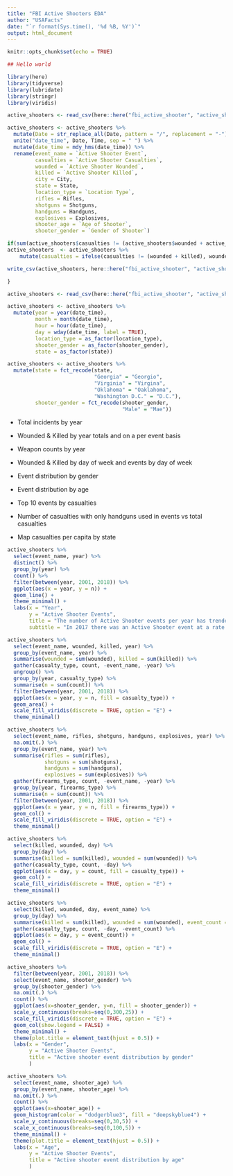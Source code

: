 ```yaml
---
title: "FBI Active Shooters EDA"
author: "USAFacts"
date: "`r format(Sys.time(), '%d %B, %Y')`"
output: html_document
---
```


```r
knitr::opts_chunk$set(echo = TRUE)
```

```r
## Hello world 

library(here)
library(tidyverse)
library(lubridate)
library(stringr)
library(viridis)
```

```r
active_shooters <- read_csv(here::here("fbi_active_shooter", "active_shooters.csv"))

active_shooters <- active_shooters %>%
  mutate(Date = str_replace_all(Date, pattern = "/", replacement = "-")) %>%
  unite("date_time", Date, Time, sep = " ") %>%
  mutate(date_time = mdy_hms(date_time)) %>%
  rename(event_name = `Active Shooter Event`,
         casualties = `Active Shooter Casualties`,
         wounded = `Active Shooter Wounded`,
         killed = `Active Shooter Killed`,
         city = City,
         state = State,
         location_type = `Location Type`,
         rifles = Rifles,
         shotguns = Shotguns,
         handguns = Handguns,
         explosives = Explosives,
         shooter_age = `Age of Shooter`,
         shooter_gender = `Gender of Shooter`)

if(sum(active_shooters$casualties != (active_shooters$wounded + active_shooters$killed)) != 0) {
active_shooters  <- active_shooters %>%
    mutate(casualties = ifelse(casualties != (wounded + killed), wounded + killed, casualties))

write_csv(active_shooters, here::here("fbi_active_shooter", "active_shooters_clean.csv"), append = FALSE)

}
```

```r
active_shooters <- read_csv(here::here("fbi_active_shooter", "active_shooters_clean.csv"))
```

```r
active_shooters <- active_shooters %>%
  mutate(year = year(date_time), 
         month = month(date_time), 
         hour = hour(date_time), 
         day = wday(date_time, label = TRUE),
         location_type = as_factor(location_type),
         shooter_gender = as_factor(shooter_gender),
         state = as_factor(state))

active_shooters <- active_shooters %>%
  mutate(state = fct_recode(state,
                            "Georgia" = "Georgio",
                            "Virginia" = "Virgina",
                            "Oklahoma" = "Oaklahoma",
                            "Washington D.C." = "D.C."),
         shooter_gender = fct_recode(shooter_gender,
                                     "Male" = "Mae"))
```

* Total incidents by year
* Wounded & Killed by year totals and on a per event basis
* Weapon counts by year
* Wounded & Killed by day of week and events by day of week


* Event distribution by gender
* Event distribution by age
* Top 10 events by casualties
* Number of casualties with only handguns used in events vs total casualties
* Map casualties per capita by state 

```r
active_shooters %>% 
  select(event_name, year) %>%
  distinct() %>%
  group_by(year) %>%
  count() %>%
  filter(between(year, 2001, 2018)) %>%
  ggplot(aes(x = year, y = n)) +
  geom_line() +
  theme_minimal() +
  labs(x = "Year", 
       y = "Active Shooter Events", 
       title = "The number of Active Shooter events per year has trended upwards", 
       subtitle = "In 2017 there was an Active Shooter event at a rate of over twice a month")
```

```r
active_shooters %>%
  select(event_name, wounded, killed, year) %>%
  group_by(event_name, year) %>%
  summarise(wounded = sum(wounded), killed = sum(killed)) %>%
  gather(casualty_type, count, -event_name, -year) %>%
  ungroup() %>%
  group_by(year, casualty_type) %>%
  summarise(n = sum(count)) %>%
  filter(between(year, 2001, 2018)) %>%
  ggplot(aes(x = year, y = n, fill = casualty_type)) +
  geom_area() +
  scale_fill_viridis(discrete = TRUE, option = "E") +
  theme_minimal()
```

```r
active_shooters %>%
  select(event_name, rifles, shotguns, handguns, explosives, year) %>%
  na.omit(.) %>%
  group_by(event_name, year) %>%
  summarise(rifles = sum(rifles), 
            shotguns = sum(shotguns), 
            handguns = sum(handguns), 
            explosives = sum(explosives)) %>%
  gather(firearms_type, count, -event_name, -year) %>%
  group_by(year, firearms_type) %>%
  summarise(n = sum(count)) %>%
  filter(between(year, 2001, 2018)) %>%
  ggplot(aes(x = year, y = n, fill = firearms_type)) +
  geom_col() +
  scale_fill_viridis(discrete = TRUE, option = "E") +
  theme_minimal()
```

```r
active_shooters %>%
  select(killed, wounded, day) %>%
  group_by(day) %>%
  summarise(killed = sum(killed), wounded = sum(wounded)) %>%
  gather(casualty_type, count, -day) %>%
  ggplot(aes(x = day, y = count, fill = casualty_type)) +
  geom_col() +
  scale_fill_viridis(discrete = TRUE, option = "E") +
  theme_minimal()

active_shooters %>%
  select(killed, wounded, day, event_name) %>%
  group_by(day) %>%
  summarise(killed = sum(killed), wounded = sum(wounded), event_count = n()) %>%
  gather(casualty_type, count, -day, -event_count) %>%
  ggplot(aes(x = day, y = event_count)) +
  geom_col() +
  scale_fill_viridis(discrete = TRUE, option = "E") +
  theme_minimal()
```

```r

active_shooters %>% 
  filter(between(year, 2001, 2018)) %>%
  select(event_name, shooter_gender) %>% 
  group_by(shooter_gender) %>% 
  na.omit(.) %>%
  count() %>% 
  ggplot(aes(x=shooter_gender, y=n, fill = shooter_gender)) + 
  scale_y_continuous(breaks=seq(0,300,25)) +
  scale_fill_viridis(discrete = TRUE, option = "E") +
  geom_col(show.legend = FALSE) + 
  theme_minimal() +
  theme(plot.title = element_text(hjust = 0.5)) + 
  labs(x = "Gender", 
       y = "Active Shooter Events", 
       title = "Active shooter event distribution by gender"
       ) 
```

```r

active_shooters %>% 
  select(event_name, shooter_age) %>% 
  group_by(event_name, shooter_age) %>% 
  na.omit(.) %>% 
  count() %>% 
  ggplot(aes(x=shooter_age)) + 
  geom_histogram(color = "dodgerblue3", fill = "deepskyblue4") + 
  scale_y_continuous(breaks=seq(0,30,5)) +
  scale_x_continuous(breaks=seq(0,100,5)) +
  theme_minimal() + 
  theme(plot.title = element_text(hjust = 0.5)) + 
  labs(x = "Age", 
       y = "Active Shooter Events", 
       title = "Active shooter event distribution by age"
       ) 
```
